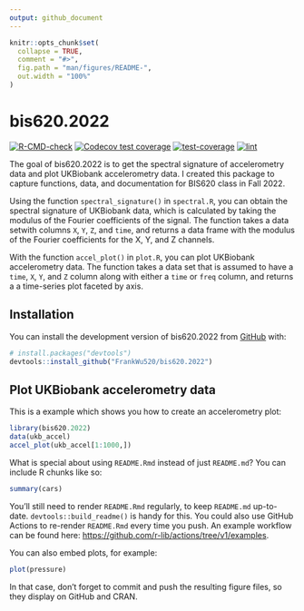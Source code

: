 ```yaml
---
output: github_document
---
```


<!-- README.md is generated from README.Rmd. Please edit that file -->

```r
knitr::opts_chunk$set(
  collapse = TRUE,
  comment = "#>",
  fig.path = "man/figures/README-",
  out.width = "100%"
)
```

# bis620.2022

<!-- badges: start -->
[![R-CMD-check](https://github.com/FrankWu520/bis620.2022/actions/workflows/R-CMD-check.yaml/badge.svg)](https://github.com/FrankWu520/bis620.2022/actions/workflows/R-CMD-check.yaml)
[![Codecov test coverage](https://codecov.io/gh/FrankWu520/bis620.2022/branch/main/graph/badge.svg)](https://app.codecov.io/gh/FrankWu520/bis620.2022?branch=main)
[![test-coverage](https://github.com/FrankWu520/bis620.2022/actions/workflows/test-coverage.yaml/badge.svg)](https://github.com/FrankWu520/bis620.2022/actions/workflows/test-coverage.yaml)
[![lint](https://github.com/FrankWu520/bis620.2022/actions/workflows/lint.yaml/badge.svg)](https://github.com/FrankWu520/bis620.2022/actions/workflows/lint.yaml)
<!-- badges: end -->

The goal of bis620.2022 is to get the spectral signature of accelerometry data and plot UKBiobank accelerometry data. I created this package to capture functions, data, and documentation for BIS620 class in Fall 2022.

Using the function `spectral_signature()` in `spectral.R`, you can obtain the spectral signature of UKBiobank data, which is calculated by taking the modulus of the Fourier coefficients of the signal. The function takes a data setwith columns `X`, `Y`, `Z`, and `time`, and returns a data frame with the modulus of the Fourier coefficients for the X, Y, and Z channels.

With the function `accel_plot()` in `plot.R`, you can plot UKBiobank accelerometry data. The function takes a data set that is assumed to have a `time`, `X`, `Y`, and `Z` column along with either a `time` or `freq` column, and returns a a time-series plot faceted by axis.


## Installation

You can install the development version of bis620.2022 from [GitHub](https://github.com/) with:

``` r
# install.packages("devtools")
devtools::install_github("FrankWu520/bis620.2022")
```

## Plot UKBiobank accelerometry data

This is a example which shows you how to create an accelerometry plot:

```r
library(bis620.2022)
data(ukb_accel)
accel_plot(ukb_accel[1:1000,])
```

What is special about using `README.Rmd` instead of just `README.md`? You can include R chunks like so:

```r
summary(cars)
```

You'll still need to render `README.Rmd` regularly, to keep `README.md` up-to-date. `devtools::build_readme()` is handy for this. You could also use GitHub Actions to re-render `README.Rmd` every time you push. An example workflow can be found here: <https://github.com/r-lib/actions/tree/v1/examples>.

You can also embed plots, for example:

```r
plot(pressure)
```

In that case, don't forget to commit and push the resulting figure files, so they display on GitHub and CRAN.

